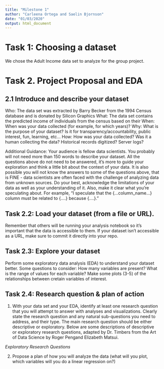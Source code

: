 ```yaml
---
title: "Milestone 1"
author: "Carleena Ortega and Saelin Bjornson"
date: "01/03/2020"
output: html_document
---
```


# Task 1: Choosing a dataset

We chose the Adult Income data set to analyze for the group project.

# Task 2. Project Proposal and EDA

## 2.1 Introduce and describe your dataset

Who: The data set was extracted by Barry Becker from the 1994 Census database and is donated by Silicon Graphics 
What: The data set contains the predicted income of individuals from the census based on their 
When: When was your data collected (for example, for which years)?
Why: What is the purpose of your dataset? Is it for transparency/accountability, public interest, fun, learning, etc…
How: How was your data collected? Was it a human collecting the data? Historical records digitized? Server logs?

Additional Guidance: Your audience is fellow data scientists. You probably will not need more than 150 words to describe your dataset. All the questions above do not need to be answered, it’s more to guide your exploration and think a little bit about the context of your data. It is also possible you will not know the answers to some of the questions above, that is FINE - data scientists are often faced with the challenge of analyzing data from unknown sources. Do your best, acknowledge the limitations of your data as well as your understanding of it. Also, make it clear what you’re speculating about. For example, “I speculate that the {…column_name…} column must be related to {….} because {….}.”

## Task 2.2: Load your dataset (from a file or URL).
Remember that others will be running your analysis notebook so it’s important that the data is accessible to them.
If your dataset isn’t accessible as a URL, make sure to commit it directly into your repo.

## Task 2.3: Explore your dataset
Perform some exploratory data analysis (EDA) to understand your dataset better. Some questions to consider:
How many variables are present?
What is the range of values for each variable?
Make some plots (3-5) of the relationships between cretain variables of interest.

## Task 2.4: Research question & plan of action
1. With your data set and your EDA, identify at least one research question that you will attempt to answer with analyses and visualizations. Clearly state the research question and any natural sub-questions you need to address, and their type. The main research question should be either descriptive or exploratory.
Below are some descriptions of descriptive or exploratory research questions, adapted by Dr. Timbers from the Art of Data Science by Roger Pengand Elizabeth Matsui. 

*Exploratory Research Questions* 

2. Propose a plan of how you will analyze the data (what will you plot, which variables will you do a linear regression on?)
